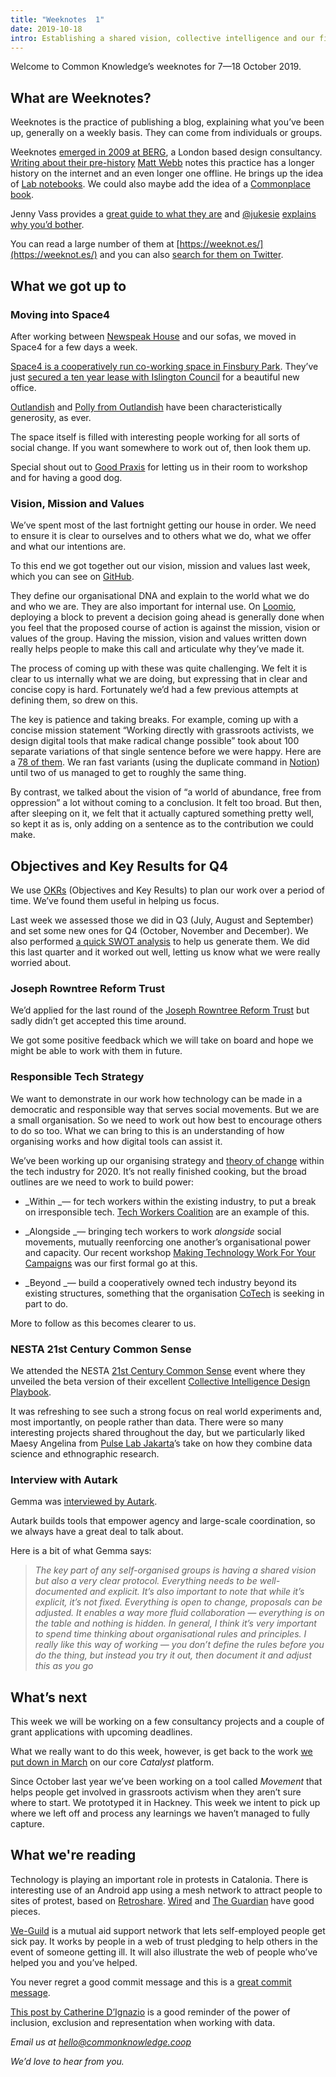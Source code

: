 ```yaml
---
title: "Weeknotes  1"
date: 2019-10-18
intro: Establishing a shared vision, collective intelligence and our first week at Space4
---
```


Welcome to Common Knowledge’s weeknotes for 7—18 October 2019.

## What are Weeknotes?

Weeknotes is the practice of publishing a blog, explaining what you’ve been up, generally on a weekly basis. They can come from individuals or groups.

Weeknotes [emerged in 2009 at BERG](http://berglondon.com/blog/2009/08/05/week-217/), a London based design consultancy. [Writing about their pre-history](https://medium.com/job-garden/a-pre-history-of-weeknotes-plus-why-i-write-them-and-perhaps-why-you-should-too-week-16-31a4a5cbf7b0) [Matt Webb](http://interconnected.org/) notes this practice has a longer history on the internet and an even longer one offline. He brings up the idea of [Lab notebooks](https://en.wikipedia.org/wiki/Lab_notebook). We could also maybe add the idea of a [Commonplace book](https://en.wikipedia.org/wiki/Commonplace_book).

Jenny Vass provides a [great guide to what they are](https://weeknot.es/what-on-earth-are-weeknotes-a81874c5cef9) and [@jukesie](https://twitter.com/jukesie) [explains why you’d bother](https://productforthepeople.xyz/the-why-of-weeknotes-c1cd98967842).

You can read a large number of them at [https://weeknot.es/](https://weeknot.es/) and you can also [search for them on Twitter](https://twitter.com/search?q=%23weeknotes&f=live).

## What we got up to

### Moving into Space4

After working between [Newspeak House](https://www.nwspk.com/) and our sofas, we moved in Space4 for a few days a week.

[Space4 is a cooperatively run co-working space in Finsbury Park](https://space4.tech/). They’ve just [secured a ten year lease with Islington Council](https://outlandish.com/blog/co-operatives/10-years-to-grow/) for a beautiful new office.

[Outlandish](https://outlandish.com/) and [Polly from Outlandish](https://twitter.com/probablypolly?lang=en) have been characteristically generosity, as ever.

The space itself is filled with interesting people working for all sorts of social change. If you want somewhere to work out of, then look them up.

Special shout out to [Good Praxis](https://goodpraxis.coop/) for letting us in their room to workshop and for having a good dog.

### Vision, Mission and Values

We’ve spent most of the last fortnight getting our house in order. We need to ensure it is clear to ourselves and to others what we do, what we offer and what our intentions are.

To this end we got together out our vision, mission and values last week, which you can see on [GitHub](https://github.com/commonknowledge/vision-mission-values).

They define our organisational DNA and explain to the world what we do and who we are. They are also important for internal use. On [Loomio](loomio.org), deploying a block to prevent a decision going ahead is generally done when you feel that the proposed course of action is against the mission, vision or values of the group. Having the mission, vision and values written down really helps people to make this call and articulate why they’ve made it.

The process of coming up with these was quite challenging. We felt it is clear to us internally what we are doing, but expressing that in clear and concise copy is hard. Fortunately we’d had a few previous attempts at defining them, so drew on this.

The key is patience and taking breaks. For example, coming up with a concise mission statement “Working directly with grassroots activists, we design digital tools that make radical change possible” took about 100 separate variations of that single sentence before we were happy. Here are a [78 of them](https://gist.github.com/conatus/99284f2cdd3df8d908acc0ebb5bf441f). We ran fast variants (using the duplicate command in [Notion](https://www.notion.so/)) until two of us managed to get to roughly the same thing.

By contrast, we talked about the vision of “a world of abundance, free from oppression” a lot without coming to a conclusion. It felt too broad. But then, after sleeping on it, we felt that it actually captured something pretty well, so kept it as is, only adding on a sentence as to the contribution we could make.

## Objectives and Key Results for Q4

We use [OKRs](https://en.wikipedia.org/wiki/OKR) (Objectives and Key Results) to plan our work over a period of time. We’ve found them useful in helping us focus.

Last week we assessed those we did in Q3 (July, August and September) and set some new ones for Q4 (October, November and December). We also performed [a quick SWOT analysis](https://www.mindtools.com/pages/article/newTMC_05.htm) to help us generate them. We did this last quarter and it worked out well, letting us know what we were really worried about.

### Joseph Rowntree Reform Trust

We’d applied for the last round of the [Joseph Rowntree Reform Trust](https://www.jrrt.org.uk) but sadly didn’t get accepted this time around.

We got some positive feedback which we will take on board and hope we might be able to work with them in future.

### Responsible Tech Strategy

We want to demonstrate in our work how technology can be made in a democratic and responsible way that serves social movements. But we are a small organisation. So we need to work out how best to encourage others to do so too. What we can bring to this is an understanding of how organising works and how digital tools can assist it.

We’ve been working up our organising strategy and [theory of change](https://knowhow.ncvo.org.uk/how-to/how-to-build-a-theory-of-change) within the tech industry for 2020. It’s not really finished cooking, but the broad outlines are we need to work to build power:

- _Within _— for tech workers within the existing industry, to put a break on irresponsible tech. [Tech Workers Coalition](https://techworkerscoalition.org/) are an example of this.

- _Alongside _— bringing tech workers to work _alongside_ social movements, mutually reenforcing one another’s organisational power and capacity. Our recent workshop [Making Technology Work For Your Campaigns](https://medium.com/common-knowledge/making-technology-work-for-your-campaigns-e25007772833) was our first formal go at this.

- _Beyond _— build a cooperatively owned tech industry beyond its existing structures, something that the organisation [CoTech](https://www.coops.tech/) is seeking in part to do.

More to follow as this becomes clearer to us.

### NESTA 21st Century Common Sense

We attended the NESTA [21st Century Common Sense](https://events.nesta.org.uk/CCID2019) event where they unveiled the beta version of their excellent [Collective Intelligence Design Playbook](https://www.nesta.org.uk/toolkit/collective-intelligence-design-playbook/).

It was refreshing to see such a strong focus on real world experiments and, most importantly, on people rather than data. There were so many interesting projects shared throughout the day, but we particularly liked Maesy Angelina from [Pulse Lab Jakarta](https://pulselabjakarta.org)’s take on how they combine data science and ethnographic research.

### Interview with Autark

Gemma was [interviewed by Autark](https://blog.autark.xyz/interview-with-gemma-copeland/).

Autark builds tools that empower agency and large-scale coordination, so we always have a great deal to talk about.

Here is a bit of what Gemma says:

> _The key part of any self-organised groups is having a shared vision but also a very clear protocol. Everything needs to be well-documented and explicit. It’s also important to note that while it’s explicit, it’s not fixed. Everything is open to change, proposals can be adjusted. It enables a way more fluid collaboration — everything is on the table and nothing is hidden. In general, I think it’s very important to spend time thinking about organisational rules and principles. I really like this way of working — you don’t define the rules before you do the thing, but instead you try it out, then document it and adjust this as you go_

## What’s next

This week we will be working on a few consultancy projects and a couple of grant applications with upcoming deadlines.

What we really want to do this week, however, is get back to the work [we put down in March](https://attending.io/events/commonknowledge) on our core _Catalyst_ platform.

Since October last year we’ve been working on a tool called _Movement_ that helps people get involved in grassroots activism when they aren’t sure where to start. We prototyped it in Hackney. This week we intent to pick up where we left off and process any learnings we haven’t managed to fully capture.

## What we're reading

Technology is playing an important role in protests in Catalonia. There is interesting use of an Android app using a mesh network to attract people to sites of protest, based on [Retroshare](https://en.wikipedia.org/wiki/RetroShare). [Wired](https://www.wired.co.uk/article/barcelonia-riots-catalonia-protests-news) and [The Guardian](https://www.theguardian.com/world/2019/oct/18/new-generation-new-tactics-the-changing-face-of-catalan-protests) have good pieces.

[We-Guild](https://www.we-guild.co.uk/) is a mutual aid support network that lets self-employed people get sick pay. It works by people in a web of trust pledging to help others in the event of someone getting ill. It will also illustrate the web of people who’ve helped you and you’ve helped.

You never regret a good commit message and this is a [great commit message](https://fatbusinessman.com/2019/my-favourite-git-commit).

[This post by Catherine D’Ignazio](https://medium.com/@kanarinka/what-would-feminist-data-visualization-look-like-aa3f8fc7f96c) is a good reminder of the power of inclusion, exclusion and representation when working with data.

_Email us at [hello@commonknowledge.coop](mailto:hello@commonknowledge.coop)_

_We’d love to hear from you._
